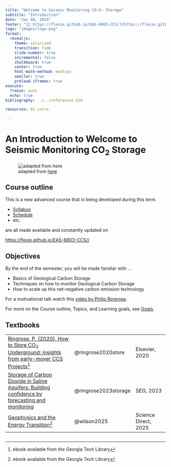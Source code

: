 ```yaml
---
title: "Welcome to Seismic Monitoring CO~2~ Storage"
subtitle: "Introduction"
date: "Jan 08, 2024"
footer: "[🔗 https://flexie.github.io/EAS-8803-CCS/](https://flexie.github.io/EAS-8803-CCS/)"
logo: "images/logo.png"
format: 
  revealjs:
    theme: solarized
    transition: fade
    slide-number: true
    incremental: false 
    chalkboard: true
    center: true
    html-math-method: mathjax
    smaller: true
    preload-iframes: true
execute:
  freeze: auto
  echo: true
bibliography: ../../references.bib

resources: 01-intro

---
```


# An Introduction to Welcome to Seismic Monitoring CO~2~ Storage

![adapted from [here](https://oden.utexas.edu/media/news-items/dtwinreleaseimageSept2022.png)](https://oden.utexas.edu/media/news-items/dtwinreleaseimageSept2022.png)

<!-- Figure Suggestion: A cover image representing Digital Twins, possibly a graphical illustration of a physical object and its digital counterpart. -->

## Course outline 

This is a new advanced course that is being developed during this term. 

- [Syllabus](../../syllabus.qmd)
- [Schedule](../../schedule.qmd)
- etc.

are all made available and constantly updated on

[https://flexie.github.io/EAS-8803-CCS//](https://flexie.github.io/EAS-8803-CCS)

## Objectives {.smaller}

By the end of the semester, you will be made familiar with ...

-   Basics of Geological Carbon Storage
-   Techniques on how to monitor Geological Carbon Storage
-   How to scale up this net-negative carbon emission technology

For a motivational talk watch this [video by Philip Ringrose](https://www.youtube.com/watch?v=eozVdrvejDs).

For more on the Course outline, Topics, and Learning goals, see [Goals](../../goals.qmd).

## Textbooks {.smaller}


|  |  |  |
|--------------------------------------|-----------------|-----------------|
| [Ringrose, P. (2020), How to Store CO~2~ Underground: insights from early-mover CCS Projects](https://link.springer.com/book/10.1007/978-3-030-33113-9)[^1] | @ringrose2020store | Elsevier, 2020 |
| [Storage of Carbon Dioxide in Saline Aquifers: Building confidence by forecasting and monitoring](https://library.seg.org/doi/abs/10.1190/1.9781560803959) | @ringrose2023storage | SEG, 2023 |
| [Geophysics and the Energy Transition](https://www.sciencedirect.com/science/article/pii/B9780323959414000215)[^2] |@wilson2025 | Science Direct, 2025 |

[^1]: ebook available from the Georgia Tech Library

[^2]: ebook available from the Georgia Tech Library

## 

## {background-iframe="01-intro/index.html"}

## {background-iframe="01-intro/index.html"}
